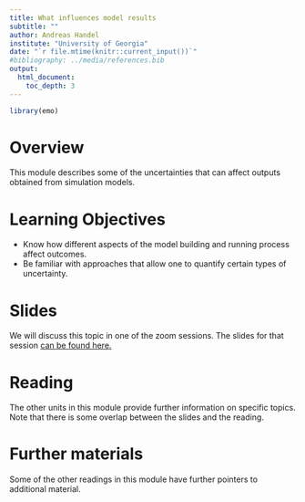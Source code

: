 ```yaml
---
title: What influences model results
subtitle: ""
author: Andreas Handel
institute: "University of Georgia"
date: "`r file.mtime(knitr::current_input())`"
#bibliography: ../media/references.bib
output: 
  html_document:
    toc_depth: 3
---
```


```r
library(emo)
```


# Overview
This module describes some of the uncertainties that can affect outputs obtained from simulation models.

# Learning Objectives
* Know how different aspects of the model building and running process affect outcomes.
* Be familiar with approaches that allow one to quantify certain types of uncertainty.


# Slides
We will discuss this topic in one of the zoom sessions. The slides for that session [can be found here.](./slides/Model_Uses_Slides.html)


# Reading
The other units in this module provide further information on specific topics. Note that there is some overlap between the slides and the reading.


# Further materials

Some of the other readings in this module have further pointers to additional material.
